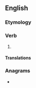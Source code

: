 ==English==

===Etymology===
{{suffix|en|trivial|ise}}

===Verb===
{{en-verb|trivialis}}

# {{standard spelling of|trivialize|from=non-Oxford|lang=en}}

====Translations====
{{trans-see|trivialize}}

===Anagrams===
* {{anagrams|en|rivalities}}